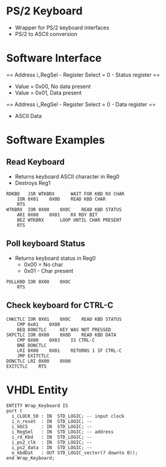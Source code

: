 = PS/2 Keyboard =

* Wrapper for PS/2 keyboard interfaces
* PS/2 to ASCII conversion

= Software Interface =

== Address i_RegSel - Register Select = 0  - Status register ==

* Value = 0x00, No data present
* Value = 0x01, Data present

== Address i_RegSel - Register Select = 0  - Data register ==

* ASCII Data

= Software Examples =

== Read Keyboard ==

* Returns keyboard ASCII character in Reg0
* Destroys Reg1

<pre>
RDKBD	JSR	WTKBRX		WAIT FOR KBD RX CHAR
	IOR	0X01	0X0D	READ KBD CHAR
	RTS			
WTKBRX	IOR	0X00	0X0C	READ KBD STATUS
	ARI	0X00	0X01	RX RDY BIT
	BEZ	WTKBRX		LOOP UNTIL CHAR PRESENT
	RTS			
</pre>

== Poll keyboard Status ==

* Returns keyboard status in Reg0
** 0x00 = No char
** 0x01 - Char present

<pre>
POLLKBD	IOR	0X00	0X0C
	RTS		
</pre>

== Check keyboard for CTRL-C ==

<pre>
CHKCTLC	IOR	0X01	0X0C	READ KBD STATUS
	CMP	0x01	0X00	
	BEQ	DONCTLC		KEY WAS NOT PRESSED
SKPCTLC	IOR	0X00	0X0D	READ KBD DATA
	CMP	0X00	0X03	IS CTRL-C
	BNE	DONCTLC		
	LRI	0X00	0X01	RETURNS 1 IF CTRL-C
	JMP	EXITCTLC		
DONCTLC	LRI	0X00	0X00	
EXITCTLC	RTS			
</pre>


= VHDL Entity =

<pre>
ENTITY Wrap_Keyboard IS
port (
  i_CLOCK_50 : IN  STD_LOGIC; -- input clock
  i_n_reset  : IN  STD_LOGIC; -- 
  i_kbCS     : IN  STD_LOGIC; -- 
  i_RegSel   : IN  STD_LOGIC; -- address
  i_rd_Kbd   : IN  STD_LOGIC; --
  i_ps2_clk  : IN  STD_LOGIC; --
  i_ps2_data : IN  STD_LOGIC; --
  o_kbdDat   : OUT STD_LOGIC_vector(7 downto 0));
end Wrap_Keyboard;
</pre>
